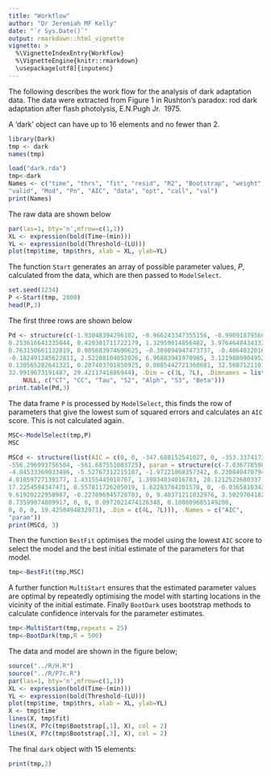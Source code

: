 ```yaml
---
title: "Workflow"
author: "Dr Jeremiah MF Kelly"
date: "`r Sys.Date()`"
output: rmarkdown::html_vignette
vignette: >
  %\VignetteIndexEntry{Workflow}
  %\VignetteEngine{knitr::rmarkdown}
  \usepackage[utf8]{inputenc}
---
```


The following describes the work flow for the analysis of dark adaptation data. The data were extracted from Figure 1 in Rushton's paradox: rod dark adaptation after flash photolysis, E.N.Pugh Jr. \emph{The Journal of Physiology,} 1975. 

A 'dark' object can have up to 16 elements and no fewer than 2. 

```r
library(Dark)
tmp <- dark
names(tmp)
```
```r
load("dark.rda")
tmp<-dark
Names <- c("time", "thrs", "fit", "resid", "R2", "Bootstrap", "weight", 
"valid", "Mod", "Pn", "AIC", "data", "opt", "call", "val")
print(Names)
```

The raw data are shown below
```r
par(las=1, bty='n',mfrow=c(1,1))
XL <- expression(bold(Time~(min)))
YL <- expression(bold(Threshold~(LU)))
plot(tmp$time, tmp$thrs, xlab = XL, ylab=YL)
```


The function `Start` generates an array of possible parameter values, *P*, calculated from the data, which are then passed to `ModelSelect`. 

```r
set.seed(1234)
P <-Start(tmp, 2000)
head(P,3)
```
The first three rows are shown below

```r
Pd <- structure(c(-1.93048394296102, -0.966243347355156, -0.990918795667905, 
0.253616641335044, 0.420301711722179, 1.32959014056482, 3.97646484343339, 
0.763150661132819, 0.905683974690625, -0.389894947473737, -0.4064032016008, 
-0.182491245622811, 2.52208104052026, 6.96883941970985, 3.12198099049525, 
0.130565282641321, 0.207403701850925, 0.0885442721360681, 32.5607121101566, 
32.9919673191487, 29.4211741886944), .Dim = c(3L, 7L), .Dimnames = list(
    NULL, c("CT", "CC", "Tau", "S2", "Alph", "S3", "Beta")))
print.table(Pd,3)
```

The data frame `P` is processed by `ModelSelect`, this finds the row of parameters that give the lowest sum of squared errors and calculates an `AIC` score. This is not calculated again. 

```r
MSC<-ModelSelect(tmp,P)
MSC
```

```r

MSCd <- structure(list(AIC = c(0, 0, -347.688152541027, 0, -353.337417397606, 
-556.296993756504, -561.687551083725), param = structure(c(-7.03677859813905, 
-4.84533369033486, -5.52767312215107, -1.97221068357342, 6.23084047079413, 
4.01859727139177, 1.43155445018767, 1.39834034016783, 28.1212523680337, 
17.2254594347471, 0.557811726205019, 1.62283784201578, 0, -0.0365810342284519, 
9.61920222958987, -0.227896945728703, 0, 9.40371211032976, 3.50297041829524, 
8.73599874809917, 0, 0, 0.0972021474126348, 0.180809685149208, 
0, 0, 0, 19.4250494832971), .Dim = c(4L, 7L))), .Names = c("AIC", 
"param"))
print(MSCd, 3)
```
Then the function `BestFit` optimises the model using the lowest `AIC` score to select the model and the best initial estimate of the parameters for that model.

```r
tmp<-BestFit(tmp,MSC)
```


A further function `MultiStart` ensures that the estimated parameter values are optimal by repeatedly optimising the model with starting locations in the vicinity of the initial estimate. Finally `BootDark` uses bootstrap methods to calculate confidence intervals for the parameter estimates.


```r
tmp<-MultiStart(tmp,repeats = 25)
tmp<-BootDark(tmp,R = 500)
```

The data and model are shown in the figure below;
```r
source("../R/H.R")
source("../R/P7c.R")
par(las=1, bty='n',mfrow=c(1,1))
XL <- expression(bold(Time~(min)))
YL <- expression(bold(Threshold~(LU)))
plot(tmp$time, tmp$thrs, xlab = XL, ylab=YL)
X <- tmp$time
lines(X, tmp$fit)
lines(X, P7c(tmp$Bootstrap[,1], X), col = 2)
lines(X, P7c(tmp$Bootstrap[,3], X), col = 2)

```

The final `dark` object with 15 elements:

```r
print(tmp,2)
```
